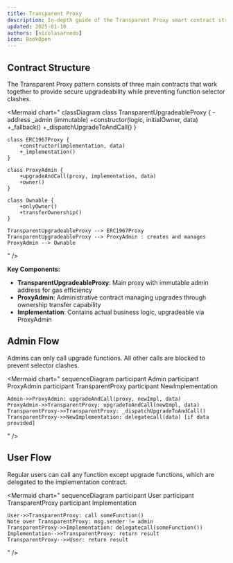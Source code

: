 ```yaml
---
title: Transparent Proxy
description: In-depth guide of the Transparent Proxy smart contract structure and flows
updated: 2025-01-10
authors: [nicolasarnedo]
icon: BookOpen
---
```


## Contract Structure

The Transparent Proxy pattern consists of three main contracts that work together to provide secure upgradeability while preventing function selector clashes.

<Mermaid
  chart="
classDiagram
    class TransparentUpgradeableProxy {
        -address _admin (immutable)
        +constructor(logic, initialOwner, data)
        +_fallback()
        +_dispatchUpgradeToAndCall()
    }

    class ERC1967Proxy {
        +constructor(implementation, data)
        +_implementation()
    }

    class ProxyAdmin {
        +upgradeAndCall(proxy, implementation, data)
        +owner()
    }

    class Ownable {
        +onlyOwner()
        +transferOwnership()
    }

    TransparentUpgradeableProxy --> ERC1967Proxy
    TransparentUpgradeableProxy --> ProxyAdmin : creates and manages
    ProxyAdmin --> Ownable
"
/>

**Key Components:**
- **TransparentUpgradeableProxy**: Main proxy with immutable admin address for gas efficiency
- **ProxyAdmin**: Administrative contract managing upgrades through ownership transfer capability
- **Implementation**: Contains actual business logic, upgradeable via ProxyAdmin

## Admin Flow

Admins can only call upgrade functions. All other calls are blocked to prevent selector clashes.

<Mermaid
  chart="
sequenceDiagram
    participant Admin
    participant ProxyAdmin
    participant TransparentProxy
    participant NewImplementation

    Admin->>ProxyAdmin: upgradeAndCall(proxy, newImpl, data)
    ProxyAdmin->>TransparentProxy: upgradeToAndCall(newImpl, data)
    TransparentProxy->>TransparentProxy: _dispatchUpgradeToAndCall()
    TransparentProxy->>NewImplementation: delegatecall(data) [if data provided]
"
/>

## User Flow

Regular users can call any function except upgrade functions, which are delegated to the implementation contract.

<Mermaid
  chart="
sequenceDiagram
    participant User
    participant TransparentProxy
    participant Implementation

    User->>TransparentProxy: call someFunction()
    Note over TransparentProxy: msg.sender != admin
    TransparentProxy->>Implementation: delegatecall(someFunction())
    Implementation-->>TransparentProxy: return result
    TransparentProxy-->>User: return result
"
/>
